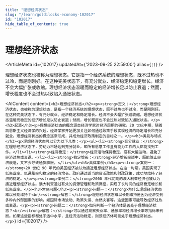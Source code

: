 ```yaml
---
title: "理想经济状态"
slug: "/learn/goldilocks-economy-102017"
id: "102017"
hide_table_of_contents: true
---
```



# 理想经济状态

<ArticleMeta id={102017} updatedAt={'2023-09-25 22:59:00'} alias={`[]`} />
<div className='border-solid border-b border-t-0 my-4 border-[var(--ifm-color-gray-300)]' />

理想经济状态也被称为理想状态。它是指一个经济系统的理想状态，既不过热也不过冷，而是刚刚好。在这种完美状态下，有充分就业、经济稳定和稳定增长。经济不会大幅扩张或收缩。理想经济状态温暖而稳定的经济增长足以防止衰退；然而，增长程度也不会过热以致陷入通胀状态。

<AIContent content={`<h2>理想经济状态</h2><p><strong>定义：</strong>理想经济状态，也被称为理想状态，是指一个经济系统的理想状态，既不过热也不过冷，而是刚刚好。在这种完美状态下，有充分就业、经济稳定和稳定增长。经济不会大幅扩张或收缩。理想经济状态温暖而稳定的经济增长足以防止衰退；然而，增长程度也不会过热以致陷入通胀状态。</p><h3>起源</h3><p>理想经济状态的概念源自经济学家对经济周期的研究。20 世纪中期，随着凯恩斯主义经济学的兴起，经济学家开始更加关注如何通过政策手段实现经济的稳定增长和充分就业。理想经济状态的概念逐渐形成，并成为经济政策制定的目标之一。</p><h3>类别与特点</h3><p>理想经济状态可以分为以下几类：</p><ul><li><strong>充分就业：</strong>在理想经济状态下，劳动力市场达到充分就业，即所有愿意工作且有能力工作的人都能找到工作。</li><li><strong>经济稳定：</strong>经济活动保持稳定，没有大幅波动，避免了经济过热或衰退。</li><li><strong>稳定增长：</strong>经济增长率适中，既能防止经济衰退，又不会导致通货膨胀。</li></ul><h3>具体案例</h3><p><strong>案例一：</strong>20 世纪 90 年代的美国经济被认为接近理想经济状态。在这一时期，美国实现了低失业率、低通胀率和稳定的经济增长。政府通过适当的货币政策和财政政策，成功地维持了经济的稳定。</p><p><strong>案例二：</strong>2000 年代初期的澳大利亚经济也被认为接近理想经济状态。澳大利亚通过有效的资源管理和政策调控，实现了长时间的经济稳定增长和低失业率。</p><h3>常见问题</h3><p><strong>问题一：</strong>为什么理想经济状态难以长期维持？<br/><strong>解答：</strong>理想经济状态难以长期维持是因为经济受到多种内外部因素的影响，如国际市场波动、政策失误、自然灾害等。这些因素可能导致经济过热或衰退。</p><p><strong>问题二：</strong>如何判断一个经济体是否处于理想经济状态？<br/><strong>解答：</strong>可以通过观察失业率、通胀率和经济增长率等指标来判断。如果这些指标都处于适中水平，且经济活动稳定，则该经济体可能处于理想经济状态。</p>`} id={102017} />
